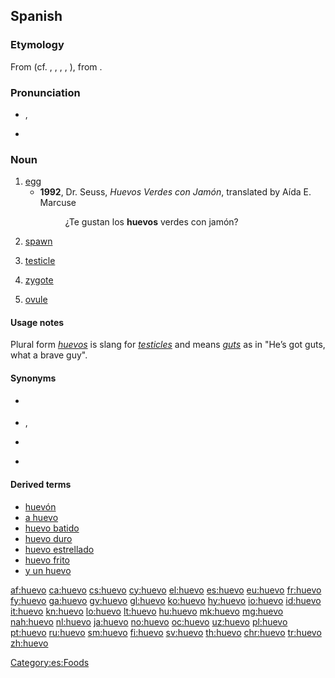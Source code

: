 ==Spanish==

===Etymology===
From {{etyl|la|es}} {{term/t|la|ōvum}} (cf. {{etyl|ca|-}} {{term|ou|lang=ca}}, {{etyl|fr|-}} {{term|œuf|lang=fr}}, {{etyl|it|-}} {{term|uovo|lang=it}}, {{etyl|pt|-}} {{term|ovo|lang=pt}}, {{etyl|ro|-}} {{term|ou|lang=ro}}), from {{etyl|ine-pro|es}} {{term/t|ine-pro|*h₂ōwyóm}}.

===Pronunciation===
* {{IPA|/ˈwe.βo/|lang=es}}, {{X-SAMPA|/"we.Bo/|lang=es}}
* {{rhymes|eβo|lang=es}}

===Noun===
{{es-noun|m}}

# [[egg]]
#* '''1992''', Dr. Seuss, ''Huevos Verdes con Jamón'', translated by Aída E. Marcuse
#*: ¿Te gustan los '''huevos''' verdes con jamón?
# [[spawn]]
# {{context|vulgar|slang|lang=es}} [[testicle]]
# {{context|biology|lang=es}} [[zygote]]
# {{context|biology|lang=es}} [[ovule]]

====Usage notes====
Plural form ''[[huevos]]'' is slang for ''[[testicle]]s'' and means ''[[guts]]'' as in "He’s got guts, what a brave guy".

====Synonyms====
* {{sense|spawn}} {{l|es|hueva}} {{g|f}}
* {{sense|testicle}} {{l|es|testículo}} {{g|m}}, {{l|es|tanate}} {{g|m}}
* {{sense|zygote}} {{l|es|cigoto}} {{g|m}}
* {{sense|ovule}} {{l|es|óvulo}} {{g|m}}

====Derived terms====
* [[huevón]]
* [[a huevo]]
* [[huevo batido]] {{g|m}}
* [[huevo duro]] {{g|m}}
* [[huevo estrellado]] {{g|m}}
* [[huevo frito]] {{g|m}}
* [[y un huevo]]

[[Category:es:Foods]]

[[af:huevo]]
[[ca:huevo]]
[[cs:huevo]]
[[cy:huevo]]
[[el:huevo]]
[[es:huevo]]
[[eu:huevo]]
[[fr:huevo]]
[[fy:huevo]]
[[ga:huevo]]
[[gv:huevo]]
[[gl:huevo]]
[[ko:huevo]]
[[hy:huevo]]
[[io:huevo]]
[[id:huevo]]
[[it:huevo]]
[[kn:huevo]]
[[lo:huevo]]
[[lt:huevo]]
[[hu:huevo]]
[[mk:huevo]]
[[mg:huevo]]
[[nah:huevo]]
[[nl:huevo]]
[[ja:huevo]]
[[no:huevo]]
[[oc:huevo]]
[[uz:huevo]]
[[pl:huevo]]
[[pt:huevo]]
[[ru:huevo]]
[[sm:huevo]]
[[fi:huevo]]
[[sv:huevo]]
[[th:huevo]]
[[chr:huevo]]
[[tr:huevo]]
[[zh:huevo]]